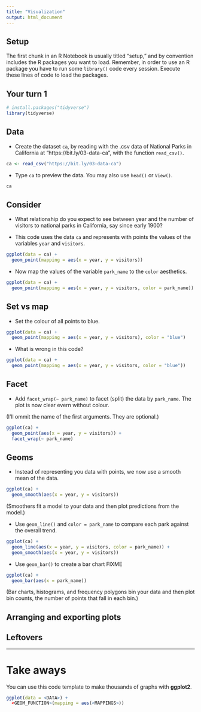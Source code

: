 ```yaml
---
title: "Visualization"
output: html_document
---
```


## Setup

The first chunk in an R Notebook is usually titled "setup," and by convention includes the R packages you want to load. Remember, in order to use an R package you have to run some `library()` code every session. Execute these lines of code to load the packages. 

## Your turn 1

```r
# install.packages("tidyverse")
library(tidyverse)
```

## Data

- Create the dataset `ca`, by reading with the .csv data of National Parks in California at "https://bit.ly/03-data-ca", with the function `read_csv()`.

```r
ca <- read_csv("https://bit.ly/03-data-ca")
```

- Type `ca` to preview the data. You may also use `head()` or `View()`.

```r
ca
```

## Consider

* What relationship do you expect to see between year and the number of visitors to national parks in California, say since early 1900?

* This code uses the data `ca` and represents with points the values of the variables `year` and `visitors`.

```r
ggplot(data = ca) +
  geom_point(mapping = aes(x = year, y = visitors))
```

- Now map the values of the variable `park_name` to the `color` aesthetics.

```r
ggplot(data = ca) +
  geom_point(mapping = aes(x = year, y = visitors, color = park_name))
```

## Set vs map

* Set the colour of all points to blue.

```r
ggplot(data = ca) +
  geom_point(mapping = aes(x = year, y = visitors), color = "blue")
```

- What is wrong in this code?

```r
ggplot(data = ca) +
  geom_point(mapping = aes(x = year, y = visitors, color = "blue"))
```

## Facet

* Add `facet_wrap(~ park_name)` to facet (split) the data by `park_name`. The plot is now clear evern without colour.

(I'll ommit the name of the first arguments. They are optional.)

```r
ggplot(ca) +
  geom_point(aes(x = year, y = visitors)) +
  facet_wrap(~ park_name)
```

## Geoms


* Instead of representing you data with points, we now use a smooth mean of the data.

```r
ggplot(ca) +
  geom_smooth(aes(x = year, y = visitors)) 
```

(Smoothers fit a model to your data and then plot predictions from the model.)

- Use `geom_line()` and `color = park_name` to compare each park against the overall trend.

```r
ggplot(ca) +
  geom_line(aes(x = year, y = visitors, color = park_name)) +
  geom_smooth(aes(x = year, y = visitors)) 
```

* Use `geom_bar()` to create a bar chart  FIXME

```r
ggplot(ca) +
  geom_bar(aes(x = park_name))
```

(Bar charts, histograms, and frequency polygons bin your data and then plot bin counts, the number of points that fall in each bin.)

## Arranging and exporting plots


## Leftovers



***

# Take aways

You can use this code template to make thousands of graphs with **ggplot2**.

```r
ggplot(data = <DATA>) +
  <GEOM_FUNCTION>(mapping = aes(<MAPPINGS>))
```
